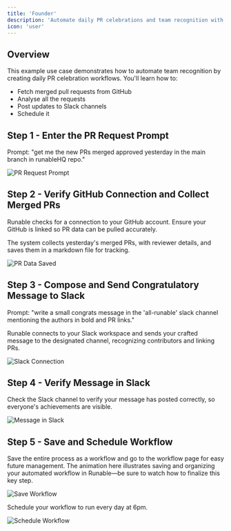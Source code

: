 ```yaml
---
title: 'Founder'
description: 'Automate daily PR celebrations and team recognition with Runable'
icon: 'user'
---
```


## Overview

This example use case demonstrates how to automate team recognition by creating daily PR celebration workflows. You'll learn how to:

- Fetch merged pull requests from GitHub
- Analyse all the requests
- Post updates to Slack channels
- Schedule it

## Step 1 - Enter the PR Request Prompt

Prompt: "get me the new PRs merged approved yesterday in the main branch in runableHQ repo." 

![PR Request Prompt](https://usercontent.in.prod.clueso.io/138e6e12-51a4-4458-9914-1bc6359a8384/c3cb82fd-0365-4800-9910-5cac56195fbc/5639abb2-df44-4f97-9ce0-8126ccdc3dec/images/36e3d3fe-f104-4c0a-99bb-a5555d9abfe0.gif)


## Step 2 - Verify GitHub Connection and Collect Merged PRs

Runable checks for a connection to your GitHub account. Ensure your GitHub is linked so PR data can be pulled accurately.

The system collects yesterday's merged PRs, with reviewer details, and saves them in a markdown file for tracking. 

![PR Data Saved](https://usercontent.in.prod.clueso.io/138e6e12-51a4-4458-9914-1bc6359a8384/c3cb82fd-0365-4800-9910-5cac56195fbc/5639abb2-df44-4f97-9ce0-8126ccdc3dec/images/5b18051c-aebd-4f08-b11c-c3e9fbe7333e.png)


## Step 3 - Compose and Send Congratulatory Message to Slack

Prompt: "write a small congrats message in the 'all-runable' slack channel mentioning the authors in bold and PR links."

Runable connects to your Slack workspace and sends your crafted message to the designated channel, recognizing contributors and linking PRs. 

![Slack Connection](https://usercontent.in.prod.clueso.io/138e6e12-51a4-4458-9914-1bc6359a8384/c3cb82fd-0365-4800-9910-5cac56195fbc/5639abb2-df44-4f97-9ce0-8126ccdc3dec/images/f19426b9-dc32-4e16-8538-dcd3fa083d0d.gif)


## Step 4 - Verify Message in Slack

Check the Slack channel to verify your message has posted correctly, so everyone's achievements are visible. 

![Message in Slack](https://usercontent.in.prod.clueso.io/138e6e12-51a4-4458-9914-1bc6359a8384/c3cb82fd-0365-4800-9910-5cac56195fbc/5639abb2-df44-4f97-9ce0-8126ccdc3dec/images/12d27caa-dacc-48e7-8d7b-256960a7dcbf.gif)


## Step 5 - Save and Schedule Workflow

Save the entire process as a workflow and go to the workflow page for easy future management. The animation here illustrates saving and organizing your automated workflow in Runable—be sure to watch how to finalize this key step.

![Save Workflow](https://usercontent.in.prod.clueso.io/138e6e12-51a4-4458-9914-1bc6359a8384/c3cb82fd-0365-4800-9910-5cac56195fbc/5639abb2-df44-4f97-9ce0-8126ccdc3dec/images/49265fd0-3894-41bb-8c9f-027182949bc9.gif)

<Tip>
Schedule your workflow to run every day at 6pm.
</Tip>

![Schedule Workflow](https://usercontent.in.prod.clueso.io/138e6e12-51a4-4458-9914-1bc6359a8384/c3cb82fd-0365-4800-9910-5cac56195fbc/5639abb2-df44-4f97-9ce0-8126ccdc3dec/images/810d2807-9a77-48bf-acac-958def6736ee.gif)